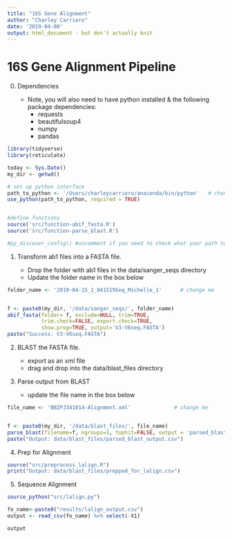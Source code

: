 ```yaml
---
title: "16S Gene Alignment"
author: "Charley Carriero"
date: '2019-04-08'
output: html_document - but don't actually knit
---
```



# 16S Gene Alignment Pipeline


0. Dependencies

    * Note, you will also need to have python installed & 
      the following package dependencies:
        - requests
        - beautifulsoup4 
        - numpy
        - pandas
        
        
        
```r
library(tidyverse)
library(reticulate)

today <- Sys.Date()
my_dir <- getwd()

# set up python interface
path_to_python <- '/Users/charleycarriero/anaconda/bin/python'   # change me 
use_python(path_to_python, required = TRUE)


#define functions 
source('src/function-abif_fasta.R')
source('src/function-parse_blast.R')
```

```r
#py_discover_config() #uncomment if you need to check what your path to python is
```



1.  Transform ab1 files into a FASTA file.

    * Drop the folder with ab1 files in the data/sanger_seqs directory
    * Update the folder name in the box below
    
    

```r
folder_name <- '2019-04-15_1_041519Seq_Michelle_1'      # change me 


f <- paste0(my_dir, '/data/sangar_seqs/', folder_name)
abif_fasta(folder= f, exclude=NULL, trim=TRUE,
           trim.check=FALSE, export.check=TRUE,
           show.prog=TRUE, output='V3-V6seq.FASTA')
paste("Success: V3-V6seq.FASTA")
```


2. BLAST the FASTA file. 

  
    * export as an xml file
    * drag and drop into the data/blast_files directory




3. Parse output from BLAST

     * update the file name in the box below
     
     

```r
file_name <- 'BBZPJ341014-Alignment.xml'              # change me


f <- paste0(my_dir, '/data/blast_files/', file_name)
parse_blast(filename=f, ngroups=1, tophit=FALSE, output = 'parsed_blast_output.csv')
paste("Output: data/blast_files/parsed_blast_output.csv")
```


4. Prep for Alignment 

```r
source("src/preprocess_lalign.R")
print("Output: data/blast_files/prepped_for_lalign.csv")
```


5. Sequence Alignment 

```r
source_python("src/lalign.py")

fo_name<-paste0("results/lalign_output.csv")
output <- read_csv(fo_name) %>% select(-X1)

output
```























